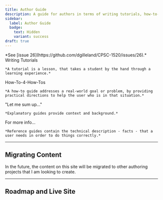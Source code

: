 ```yaml
---
title: Author Guide
description: A guide for authors in terms of writing tutorials, how-to-guides, explanations, and references.
sidebar:
  label: Author Guide
  badge: 
    text: Hidden
    variant: success
draft: true
---
```



<Aside title="Work-In-Progress (WIP)" type="caution">
*See [issue 26](https://github.com/dgilleland/CPSC-1520/issues/26).*
</Aside>

<CardGrid>
  <Card title="Tutorials" icon="pen">
    <LinkButton variant="primary" icon="pen" iconPlacement="start" href="/CPSC-1520/about/writing-tutorials">Writing Tutorials</LinkButton>

    *A tutorial is a lesson, that takes a student by the hand through a learning experience.*
  </Card>
  <Card title="How-To Guides" icon="open-book">
    <LinkButton variant="secondary" icon="open-book" iconPlacement="start" href="/CPSC-1520/about/writing-how-to-guides">How-To-4-How-Tos</LinkButton>

    *A how-to guide addresses a real-world goal or problem, by providing practical directions to help the user who is in that situation.*
  </Card>
  <Card title="Explanations" icon="comment">
    <LinkButton variant="secondary" icon="comment" iconPlacement="start" href="/CPSC-1520/about/writing-explanations">"Let me sum up..."</LinkButton>

    *Explanatory guides provide context and background.*
  </Card>
  <Card title="References" icon="document">
    <LinkButton variant="secondary" icon="document" iconPlacement="start" href="/CPSC-1520/about/writing-reference-docs">For more info...</LinkButton>

    *Reference guides contain the technical description - facts - that a user needs in order to do things correctly.*
  </Card>
</CardGrid>

----

## Migrating Content

In the future, the content on this site will be migrated to other authoring projects that I am looking to create.

----

## Roadmap and Live Site

<CardGrid>
  <LinkCard title="See the Roadmap" href="https://github.com/dgilleland/CPSC-1520/issues/1" target="_blank" />
  <LinkCard title="Open Live Site" href="https://dgilleland.github.io/CPSC-1520/about/start-here/" target="_blank" />
</CardGrid>
